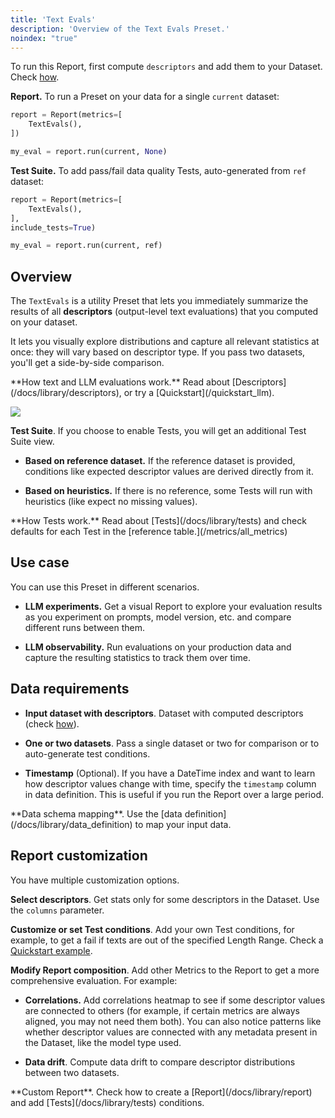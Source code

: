 ```yaml
---
title: 'Text Evals'
description: 'Overview of the Text Evals Preset.'
noindex: "true"
---
```


To run this Report, first compute `descriptors` and add them to your Dataset. Check [how](/docs/library/descriptors).

**Report.** To run a Preset on your data for a single `current` dataset:

```python
report = Report(metrics=[
    TextEvals(),
])

my_eval = report.run(current, None)
```

**Test Suite.** To add pass/fail data quality Tests, auto-generated from `ref` dataset:

```python
report = Report(metrics=[
    TextEvals(),
],
include_tests=True)

my_eval = report.run(current, ref)
```

## Overview

The `TextEvals` is a utility Preset that lets you immediately summarize the results of all **descriptors** (output-level text evaluations) that you computed on your dataset.

It lets you visually explore distributions and capture all relevant statistics at once: they will vary based on descriptor type. If you pass two datasets, you'll get a side-by-side comparison.

<Info>
  **How text and LLM evaluations work.** Read about [Descriptors](/docs/library/descriptors), or try a [Quickstart](/quickstart_llm).
</Info>

![](/images/metrics/preset_text_evals-min.gif)

**Test Suite**. If you choose to enable Tests, you will get an additional Test Suite view.

* **Based on reference dataset.** If the reference dataset is provided, conditions like expected descriptor values are derived directly from it.

* **Based on heuristics.** If there is no reference, some Tests will run with heuristics (like expect no missing values).&#x20;

<Info>
  **How Tests work.** Read about [Tests](/docs/library/tests) and check defaults for each Test in the [reference table.](/metrics/all_metrics)
</Info>

## Use case

You can use this Preset in different scenarios.

* **LLM experiments.** Get a visual Report to explore your evaluation results as you experiment on prompts, model version, etc. and compare different runs between them.

* **LLM observability.** Run evaluations on your production data and capture the resulting statistics to track them over time.

## Data requirements

* **Input dataset with descriptors**. Dataset with computed descriptors (check [how](/docs/library/descriptors)).

* **One or two datasets**. Pass a single dataset or two for comparison or to auto-generate test conditions.

* **Timestamp** (Optional). If you have a DateTime index and want to learn how descriptor values change with time, specify the `timestamp` column in data definition. This is useful if you run the Report over a large period.

<Info>
  **Data schema mapping**. Use the [data definition](/docs/library/data_definition) to map your input data.
</Info>

## Report customization

You have multiple customization options.

**Select descriptors**. Get stats only for some descriptors in the Dataset. Use the `columns` parameter.

**Customize or set Test conditions**. Add your own Test conditions, for example, to get a fail if texts are out of the specified Length Range. Check a [Quickstart example](/quickstart_llm).

**Modify Report composition**. Add other Metrics to the Report to get a more comprehensive evaluation. For example:

* **Correlations.** Add correlations heatmap to see if some descriptor values are connected to others (for example, if certain metrics are always aligned, you may not need them both). You can also notice patterns like whether descriptor values are connected with any metadata present in the Dataset, like the model type used.

* **Data drift**. Compute data drift to compare descriptor distributions between two datasets.

<Info>
  **Custom Report**. Check how to create a [Report](/docs/library/report) and add [Tests](/docs/library/tests) conditions.
</Info>